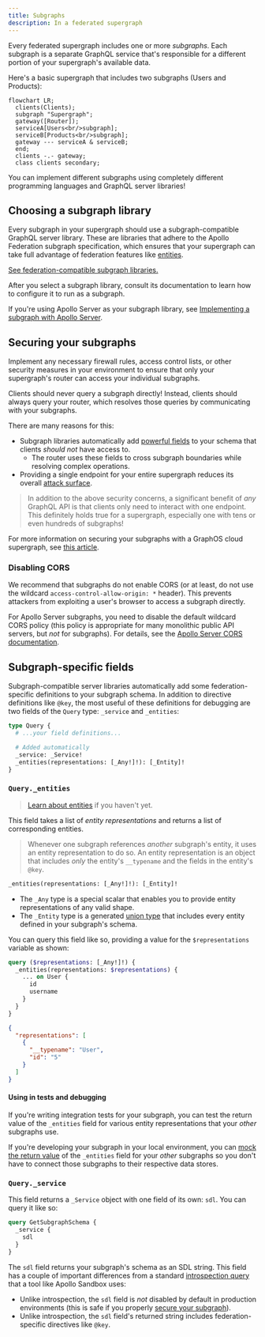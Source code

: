 ```yaml
---
title: Subgraphs
description: In a federated supergraph
---
```


Every federated supergraph includes one or more _subgraphs_. Each subgraph is a separate GraphQL service that's responsible for a different portion of your supergraph's available data.

Here's a basic supergraph that includes two subgraphs (Users and Products):

```mermaid
flowchart LR;
  clients(Clients);
  subgraph "Supergraph";
  gateway([Router]);
  serviceA[Users<br/>subgraph];
  serviceB[Products<br/>subgraph];
  gateway --- serviceA & serviceB;
  end;
  clients -.- gateway;
  class clients secondary;
```

You can implement different subgraphs using completely different programming languages and GraphQL server libraries!

## Choosing a subgraph library

Every subgraph in your supergraph should use a subgraph-compatible GraphQL server library. These are libraries that adhere to the Apollo Federation subgraph specification, which ensures that your supergraph can take full advantage of federation features like [entities](../entities/).

[See federation-compatible subgraph libraries.](./supported-subgraphs/)

After you select a subgraph library, consult its documentation to learn how to configure it to run as a subgraph.

<Note>

If you're using Apollo Server as your subgraph library, see [Implementing a subgraph with Apollo Server](/apollo-server/using-federation/apollo-subgraph-setup/).

</Note>

## Securing your subgraphs

Implement any necessary firewall rules, access control lists, or other security measures in your environment to ensure that only your supergraph's router can access your individual subgraphs.

Clients should never query a subgraph directly! Instead, clients should always query your router, which resolves those queries by communicating with your subgraphs.

There are many reasons for this:

- Subgraph libraries automatically add [powerful fields](#subgraph-specific-fields) to your schema that clients _should not_ have access to.
  - The router uses these fields to cross subgraph boundaries while resolving complex operations.
- Providing a single endpoint for your entire supergraph reduces its overall [attack surface](https://en.wikipedia.org/wiki/Attack_surface).

> In addition to the above security concerns, a significant benefit of _any_ GraphQL API is that clients only need to interact with one endpoint. This definitely holds true for a supergraph, especially one with tens or even hundreds of subgraphs!

For more information on securing your subgraphs with a GraphOS cloud supergraph, see [this article](/graphos/graphs/securing-a-subgraph).

### Disabling CORS

We recommend that subgraphs do not enable CORS (or at least, do not use the wildcard `access-control-allow-origin: *` header). This prevents attackers from exploiting a user's browser to access a subgraph directly.

For Apollo Server subgraphs, you need to disable the default wildcard CORS policy (this policy is appropriate for many monolithic public API servers, but _not_ for subgraphs). For details, see the [Apollo Server CORS documentation](/apollo-server/security/cors/#choosing-cors-options-for-your-project).

## Subgraph-specific fields

Subgraph-compatible server libraries automatically add some federation-specific definitions to your subgraph schema. In addition to directive definitions like `@key`, the most useful of these definitions for debugging are two fields of the `Query` type: `_service` and `_entities`:

```graphql
type Query {
  # ...your field definitions...

  # Added automatically
  _service: _Service!
  _entities(representations: [_Any!]!): [_Entity]!
}
```

### `Query._entities`

> [Learn about entities](../entities/) if you haven't yet.

This field takes a list of _entity representations_ and returns a list of corresponding entities.

> Whenever one subgraph references _another_ subgraph's entity, it uses an entity representation to do so. An entity representation is an object that includes _only_ the entity's `__typename` and the fields in the entity's `@key`.

```graphql
_entities(representations: [_Any!]!): [_Entity]!
```

* The `_Any` type is a special scalar that enables you to provide entity representations of any valid shape.
* The `_Entity` type is a generated [union type](/apollo-server/schema/unions-interfaces/#union-type) that includes every entity defined in your subgraph's schema.

You can query this field like so, providing a value for the `$representations` variable as shown:

```graphql title="Query"
query ($representations: [_Any!]!) {
  _entities(representations: $representations) {
    ... on User {
      id
      username
    }
  }
}
```

```json title="Variable"
{
  "representations": [
    {
      "__typename": "User",
      "id": "5"
    }
  ]
}
```

#### Using in tests and debugging

If you're writing integration tests for your subgraph, you can test the return value of the `_entities` field for various entity representations that your _other_ subgraphs use.

If you're developing your subgraph in your local environment, you can [mock the return value](/apollo-server/testing/mocking/) of the `_entities` field for your _other_ subgraphs so you don't have to connect those subgraphs to their respective data stores.


### `Query._service`

This field returns a `_Service` object with one field of its own: `sdl`. You can query it like so:

```graphql
query GetSubgraphSchema {
  _service {
    sdl
  }
}
```

The `sdl` field returns your subgraph's schema as an SDL string. This field has a couple of important differences from a standard [introspection query](https://graphql.org/learn/introspection/) that a tool like Apollo Sandbox uses:

* Unlike introspection, the `sdl` field is _not_ disabled by default in production environments (this is safe if you properly [secure your subgraph](#securing-your-subgraphs)).
* Unlike introspection, the `sdl` field's returned string includes federation-specific directives like `@key`.
